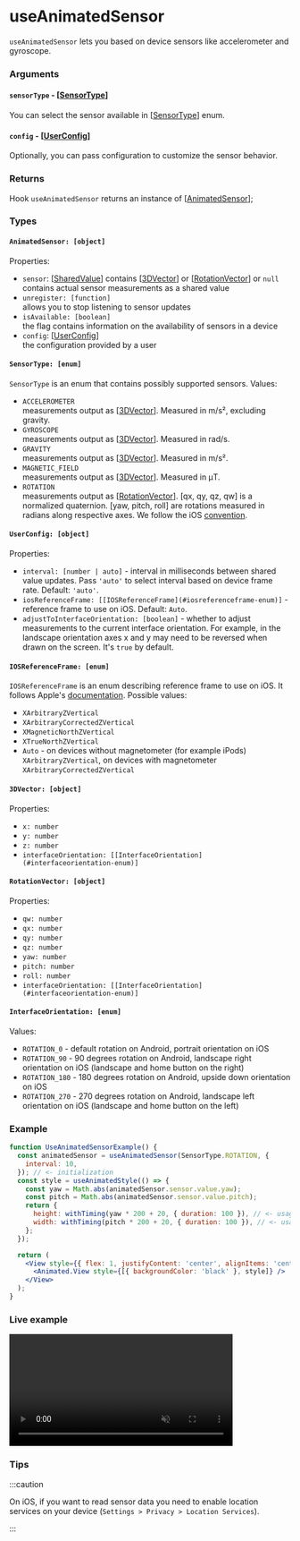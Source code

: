 # useAnimatedSensor

`useAnimatedSensor` lets you based on device sensors like accelerometer and gyroscope.


<InteractivePlayground usePlayground={useAnimatedSensorPlayground} />

### Arguments

#### `sensorType` - [[SensorType](#sensortype-enum)]

You can select the sensor available in [[SensorType](#sensortype-enum)] enum.

#### `config` - [[UserConfig](#userconfig-object)]

Optionally, you can pass configuration to customize the sensor behavior.

### Returns

Hook `useAnimatedSensor` returns an instance of [[AnimatedSensor](#animatedsensor-object)];

### Types

#### `AnimatedSensor: [object]`

Properties:

- `sensor`: [[SharedValue](/docs/core/useSharedValue)] contains [[3DVector](#3dvector-object)] or [[RotationVector](#rotationvector-object)] or `null`  
  contains actual sensor measurements as a shared value
- `unregister: [function]`  
  allows you to stop listening to sensor updates
- `isAvailable: [boolean]`  
  the flag contains information on the availability of sensors in a device
- `config`: [[UserConfig](#userconfig-object)]  
  the configuration provided by a user

#### `SensorType: [enum]`

`SensorType` is an enum that contains possibly supported sensors.
Values:

- `ACCELEROMETER`  
  measurements output as [[3DVector](#3dvector-object)]. Measured in m/s², excluding gravity.
- `GYROSCOPE`  
  measurements output as [[3DVector](#3dvector-object)]. Measured in rad/s.
- `GRAVITY`  
  measurements output as [[3DVector](#3dvector-object)]. Measured in m/s².
- `MAGNETIC_FIELD`  
  measurements output as [[3DVector](#3dvector-object)]. Measured in μT.
- `ROTATION`  
  measurements output as [[RotationVector](#rotationvector-object)]. [qx, qy, qz, qw] is a normalized quaternion. [yaw, pitch, roll] are rotations measured in radians along respective axes. We follow the iOS [convention](https://developer.apple.com/documentation/coremotion/getting_processed_device-motion_data).

#### `UserConfig: [object]`

Properties:

- `interval: [number | auto]` - interval in milliseconds between shared value updates. Pass `'auto'` to select interval based on device frame rate. Default: `'auto'`.
- `iosReferenceFrame: [[IOSReferenceFrame](#iosreferenceframe-enum)]` - reference frame to use on iOS. Default: `Auto`.
- `adjustToInterfaceOrientation: [boolean]` - whether to adjust measurements to the current interface orientation. For example, in the landscape orientation axes x and y may need to be reversed when drawn on the screen. It's `true` by default.

#### `IOSReferenceFrame: [enum]`

`IOSReferenceFrame` is an enum describing reference frame to use on iOS. It follows Apple's [documentation](https://developer.apple.com/documentation/coremotion/cmattitudereferenceframe). Possible values:

- `XArbitraryZVertical`
- `XArbitraryCorrectedZVertical`
- `XMagneticNorthZVertical`
- `XTrueNorthZVertical`
- `Auto` - on devices without magnetometer (for example iPods) `XArbitraryZVertical`, on devices with magnetometer `XArbitraryCorrectedZVertical`

#### `3DVector: [object]`

Properties:

- `x: number`
- `y: number`
- `z: number`
- `interfaceOrientation: [[InterfaceOrientation](#interfaceorientation-enum)]`

#### `RotationVector: [object]`

Properties:

- `qw: number`
- `qx: number`
- `qy: number`
- `qz: number`
- `yaw: number`
- `pitch: number`
- `roll: number`
- `interfaceOrientation: [[InterfaceOrientation](#interfaceorientation-enum)]`

#### `InterfaceOrientation: [enum]`

Values:

- `ROTATION_0` - default rotation on Android, portrait orientation on iOS
- `ROTATION_90` - 90 degrees rotation on Android, landscape right orientation on iOS (landscape and home button on the right)
- `ROTATION_180` - 180 degrees rotation on Android, upside down orientation on iOS
- `ROTATION_270` - 270 degrees rotation on Android, landscape left orientation on iOS (landscape and home button on the left)

### Example

```jsx
function UseAnimatedSensorExample() {
  const animatedSensor = useAnimatedSensor(SensorType.ROTATION, {
    interval: 10,
  }); // <- initialization
  const style = useAnimatedStyle(() => {
    const yaw = Math.abs(animatedSensor.sensor.value.yaw);
    const pitch = Math.abs(animatedSensor.sensor.value.pitch);
    return {
      height: withTiming(yaw * 200 + 20, { duration: 100 }), // <- usage
      width: withTiming(pitch * 200 + 20, { duration: 100 }), // <- usage
    };
  });

  return (
    <View style={{ flex: 1, justifyContent: 'center', alignItems: 'center' }}>
      <Animated.View style={[{ backgroundColor: 'black' }, style]} />
    </View>
  );
}
```

### Live example

<video
  src="https://user-images.githubusercontent.com/36106620/158634922-eaad656e-c837-44d5-8d51-8e7fa27c5a16.mp4"
  controls="controls"
  muted="muted"
  width="400"></video>

### Tips

:::caution

On iOS, if you want to read sensor data you need to enable location services on your device (`Settings > Privacy > Location Services`).

:::
